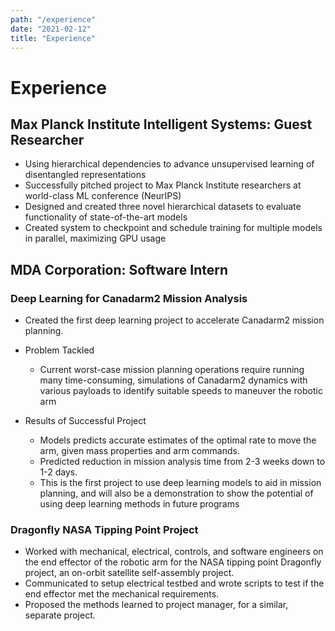 ```yaml
---
path: "/experience"
date: "2021-02-12"
title: "Experience"
---
```

# Experience

## Max Planck Institute Intelligent Systems: Guest Researcher
- Using hierarchical dependencies to advance unsupervised learning of disentangled representations
- Successfully pitched project to Max Planck Institute researchers at world-class ML conference (NeurIPS)
- Designed and created three novel hierarchical datasets to evaluate functionality of state-of-the-art models
- Created system to checkpoint and schedule training for multiple models in parallel, maximizing GPU usage

## MDA Corporation: Software Intern
### Deep Learning for Canadarm2 Mission Analysis
- Created the first deep learning project to accelerate Canadarm2 mission planning.

- Problem Tackled
	- Current worst-case mission planning operations require running many time-consuming, simulations of Canadarm2 dynamics with various payloads to identify suitable speeds to maneuver the robotic arm 

- Results of Successful Project
	- Models predicts accurate estimates of the optimal rate to move the arm, given mass properties and arm commands.
	- Predicted reduction in mission analysis time from 2-3 weeks down to 1-2 days.
	- This is the first project to use deep learning models to aid in mission planning, and will also be a demonstration to show the potential of using deep learning methods in future programs

### Dragonfly NASA Tipping Point Project
- Worked with mechanical, electrical, controls, and software engineers on the end effector of the robotic arm for the NASA tipping point Dragonfly project, an on-orbit satellite self-assembly project. 
- Communicated to setup electrical testbed and wrote scripts to test if the end effector met the mechanical   requirements. 
- Proposed the methods learned to project manager, for a similar, separate project.
